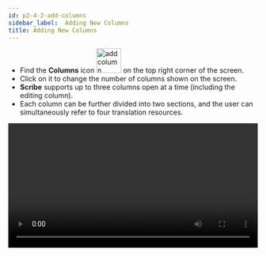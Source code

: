 ```yaml
---
id: p2-4-2-add-columns
sidebar_label:  Adding New Columns
title: Adding New Columns
---
```


- Find the **Columns** icon <img src="/assets/newcolumn.png"  width="50px" alt="add column"/> on the top right corner of the screen. 
- Click on it to change the number of columns shown on the screen.
- **Scribe** supports up to three columns open at a time (including the editing column). 
- Each column can be further divided into two sections, and the user can simultaneously refer to four translation resources.

<video controls src="/assets/add-columns.mov" width="100%" type="video/mov"/>

